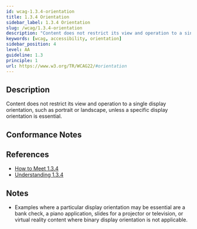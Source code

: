 ```yaml
---
id: wcag-1.3.4-orientation
title: 1.3.4 Orientation
sidebar_label: 1.3.4 Orientation
slug: /wcag/1.3.4-orientation
description: "Content does not restrict its view and operation to a single display orientation, such as portrait or landscape, unless a specific display orientation is essential."
keywords: [wcag, accessibility, orientation]
sidebar_position: 4
level: AA
guideline: 1.3
principle: 1
url: https://www.w3.org/TR/WCAG22/#orientation
---
```


## Description

Content does not restrict its view and operation to a single display orientation, such as portrait or landscape, unless a specific display orientation is essential.

## Conformance Notes

<Project name="ads">
  <Support></Support>
</Project>

<Project name="scix">
  <Support></Support>
</Project>

## References

- [How to Meet 1.3.4](https://www.w3.org/WAI/WCAG22/quickref/#orientation)
- [Understanding 1.3.4](https://www.w3.org/WAI/WCAG22/Understanding/orientation.html)

## Notes

- Examples where a particular display orientation may be essential are a bank check, a piano application, slides for a projector or television, or virtual reality content where binary display orientation is not applicable.

